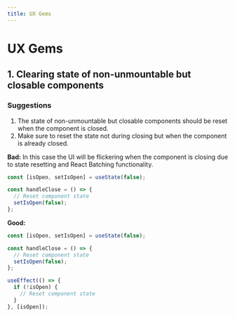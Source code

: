 ```yaml
---
title: UX Gems
---
```


# UX Gems

## 1. Clearing state of non-unmountable but closable components

### Suggestions
1. The state of non-unmountable but closable components should be reset when the component is closed.
2. Make sure to reset the state not during closing but when the component is already closed.

**Bad:** In this case the UI will be flickering when the component is closing due to state resetting and React Batching functionality.

```jsx
const [isOpen, setIsOpen] = useState(false);

const handleClose = () => {
  // Reset component state
  setIsOpen(false);
};
```

**Good:**

```jsx
const [isOpen, setIsOpen] = useState(false);

const handleClose = () => {
  // Reset component state
  setIsOpen(false);
};

useEffect(() => {
  if (!isOpen) {
    // Reset component state
  }
}, [isOpen]);
```